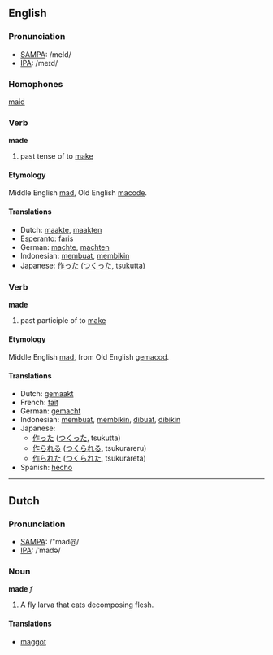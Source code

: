 ==English==
=== Pronunciation ===
*[[w:SAMPA|SAMPA]]: /meId/
*[[w:IPA|IPA]]: /meɪd/

=== Homophones ===

[[maid]]

===Verb===
'''made'''
# past tense of to [[make]]

====Etymology====
Middle English [[mad]], Old English [[macode]].


==== Translations ====
*Dutch: [[maakte]], [[maakten]]
*[[Esperanto]]: [[faris]]
*German: [[machte]], [[machten]]
*Indonesian: [[buat|membuat]], [[bikin|membikin]]
*Japanese: [[作った]] ([[つくった]], tsukutta)

=== Verb ===
'''made'''
# past participle of to [[make]]

====Etymology====
Middle English [[mad]], from Old English [[gemacod]].


==== Translations ====
*Dutch: [[gemaakt]]
*French: [[fait]]
*German: [[gemacht]]
*Indonesian: [[buat|membuat]], [[bikin|membikin]], [[buat|dibuat]], [[bikin|dibikin]]
*Japanese: 
** [[作った]] ([[つくった]], tsukutta)
** [[作られる]] ([[つくられる]], tsukurareru)
** [[作られた]] ([[つくられた]], tsukurareta)
*Spanish: [[hecho]]

----

==Dutch==
=== Pronunciation ===
*[[w:SAMPA|SAMPA]]: /"mad@/
*[[w:IPA|IPA]]: /ˈmadə/

===Noun===
'''made''' ''f''

# A fly larva that eats decomposing flesh.

====Translations====
* [[maggot]]